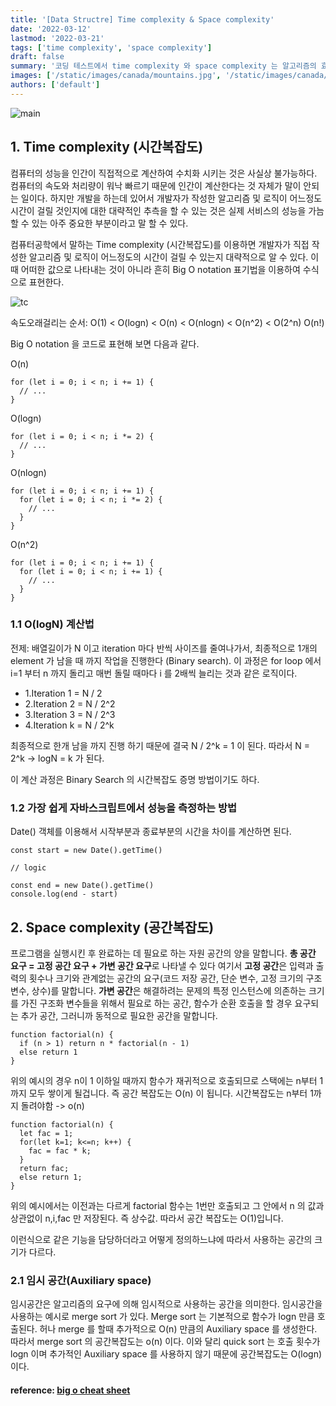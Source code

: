 ```yaml
---
title: '[Data Structre] Time complexity & Space complexity'
date: '2022-03-12'
lastmod: '2022-03-21'
tags: ['time complexity', 'space complexity']
draft: false
summary: '코딩 테스트에서 time complexity 와 space complexity 는 알고리즘의 효율성 및 성능 개선과 관련해서 알아두어야 하는 필수적인 개념이다. 이번 포스팅을 통해 time complexity 와 space complexity 에 대해 제대로 알아보자.'
images: ['/static/images/canada/mountains.jpg', '/static/images/canada/toronto.jpg']
authors: ['default']
---
```


![main](/static/tc-sc/cover.jpg)

## 1. Time complexity (시간복잡도)

컴퓨터의 성능을 인간이 직접적으로 계산하여 수치화 시키는 것은 사실상 불가능하다. 컴퓨터의 속도와 처리량이 워낙 빠르기 때문에 인간이 계산한다는 것 자체가 말이 안되는 일이다. 하지만 개발을 하는데 있어서 개발자가 작성한 알고리즘 및 로직이 어느정도 시간이 걸릴 것인지에 대한 대략적인 추측을 할 수 있는 것은 실제 서비스의 성능을 가늠 할 수 있는 아주 중요한 부분이라고 말 할 수 있다.

컴퓨터공학에서 말하는 Time complexity (시간복잡도)를 이용하면 개발자가 직접 작성한 알고리즘 및 로직이 어느정도의 시간이 걸릴 수 있는지 대략적으로 알 수 있다. 이때 어떠한 값으로 나타내는 것이 아니라 흔히 Big O notation 표기법을 이용하여 수식으로 표현한다.

![tc](/static/tc-sc/tc.png)

속도오래걸리는 순서: O(1) < O(logn) < O(n) < O(nlogn) < O(n^2) < O(2^n) O(n!)

Big O notation 을 코드로 표현해 보면 다음과 같다.

O(n)

```tsx
for (let i = 0; i < n; i += 1) {
  // ...
}
```

O(logn)

```tsx
for (let i = 0; i < n; i *= 2) {
  // ...
}
```

O(nlogn)

```tsx
for (let i = 0; i < n; i += 1) {
  for (let i = 0; i < n; i *= 2) {
    // ...
  }
}
```

O(n^2)

```tsx
for (let i = 0; i < n; i += 1) {
  for (let i = 0; i < n; i += 1) {
    // ...
  }
}
```

### 1.1 O(logN) 계산법

전제: 배열길이가 N 이고 iteration 마다 반씩 사이즈를 줄여나가서, 최종적으로 1개의 element 가 남을 때 까지 작업을 진행한다 (Binary search). 이 과정은 for loop 에서 i=1 부터 n 까지 돌리고 매번 돌릴 때마다 i 를 2배씩 늘리는 것과 같은 로직이다.

- 1.Iteration 1 = N / 2
- 2.Iteration 2 = N / 2^2
- 3.Iteration 3 = N / 2^3
- 4.Iteration k = N / 2^k

최종적으로 한개 남을 까지 진행 하기 때문에 결국 N / 2^k = 1 이 된다. 따라서 N = 2^k -> logN = k 가 된다.

이 계산 과정은 Binary Search 의 시간복잡도 증명 방법이기도 하다.

### 1.2 가장 쉽게 자바스크립트에서 성능을 측정하는 방법

Date() 객체를 이용해서 시작부분과 종료부분의 시간을 차이를 계산하면 된다.

```tsx
const start = new Date().getTime()

// logic

const end = new Date().getTime()
console.log(end - start)
```

## 2. Space complexity (공간복잡도)

프로그램을 실행시킨 후 완료하는 데 필요로 하는 자원 공간의 양을 말합니다. **총 공간 요구 = 고정 공간 요구 + 가변 공간 요구**로 나타낼 수 있다 여기서 **고정 공간**은 입력과 출력의 횟수나 크기와 관계없는 공간의 요구(코드 저장 공간, 단순 변수, 고정 크기의 구조 변수, 상수)를 말합니다. **가변 공간**은 해결하려는 문제의 특정 인스턴스에 의존하는 크기를 가진 구조화 변수들을 위해서 필요로 하는 공간, 함수가 순환 호출을 할 경우 요구되는 추가 공간, 그러니까 동적으로 필요한 공간을 말합니다.

```tsx
function factorial(n) {
  if (n > 1) return n * factorial(n - 1)
  else return 1
}
```

위의 예시의 경우 n이 1 이하일 때까지 함수가 재귀적으로 호출되므로 스택에는 n부터 1까지 모두 쌓이게 될겁니다. 즉 공간 복잡도는 O(n) 이 됩니다. 시간복잡도는 n부터 1까지 돌려야함 -> o(n)

```tsx
function factorial(n) {
  let fac = 1;
  for(let k=1; k<=n; k++) {
    fac = fac * k;
  }
  return fac;
  else return 1;
}
```

위의 예시에서는 이전과는 다르게 factorial 함수는 1번만 호출되고 그 안에서 n 의 값과 상관없이 n,i,fac 만 저장된다. 즉 상수값. 따라서 공간 복잡도는 O(1)입니다.

이런식으로 같은 기능을 담당하더라고 어떻게 정의하느냐에 따라서 사용하는 공간의 크기가 다르다.

### 2.1 임시 공간(Auxiliary space)

임시공간은 알고리즘의 요구에 의해 임시적으로 사용하는 공간을 의미한다. 임시공간을 사용하는 예시로 merge sort 가 있다. Merge sort 는 기본적으로 함수가 logn 만큼 호출된다. 허나 merge 를 할때 추가적으로 O(n) 만큼의 Auxiliary space 를 생성한다. 따라서 merge sort 의 공간복잡도는 o(n) 이다. 이와 달리 quick sort 는 호출 횟수가 logn 이며 추가적인 Auxiliary space 를 사용하지 않기 때문에 공간복잡도는 O(logn) 이다.

#### reference: [ big o cheat sheet ](https://www.bigocheatsheet.com/)
